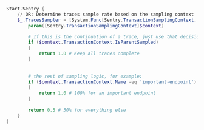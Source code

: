 ```powershell
Start-Sentry {
    // OR: Determine traces sample rate based on the sampling context
    $_.TracesSampler = [System.Func[Sentry.TransactionSamplingContext, System.Nullable`1[System.Double]]] {
        param([Sentry.TransactionSamplingContext]$context)

        # If this is the continuation of a trace, just use that decision (rate controlled by the caller)
        if ($context.TransactionContext.IsParentSampled)
        {
            return 1.0 # Keep all traces complete
        }
        
        
        # the rest of sampling logic, for example:
        if ($context.TransactionContext.Name -eq 'important-endpoint')
        {
            return 1.0 # 100% for an important endpoint
        }
        
        return 0.5 # 50% for everything else
    }
}
```
